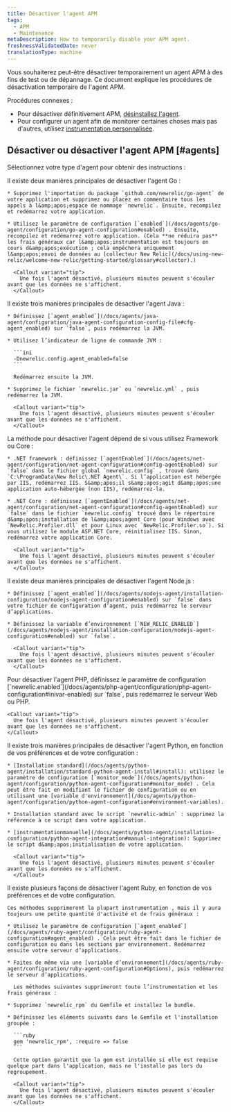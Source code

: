 ```yaml
---
title: Désactiver l'agent APM
tags:
  - APM
  - Maintenance
metaDescription: How to temporarily disable your APM agent.
freshnessValidatedDate: never
translationType: machine
---
```


Vous souhaiterez peut-être désactiver temporairement un agent APM à des fins de test ou de dépannage. Ce document explique les procédures de désactivation temporaire de l'agent APM.

Procédures connexes :

* Pour désactiver définitivement APM, [désinstallez l'agent](/docs/agents/manage-apm-agents/installation/uninstall-agent).
* Pour configurer un agent afin de monitorer certaines choses mais pas d'autres, utilisez [instrumentation personnalisée](/docs/apm/agents/manage-apm-agents/agent-data/custom-instrumentation/).

## Désactiver ou désactiver l'agent APM [#agents]

Sélectionnez votre type d'agent pour obtenir des instructions :

<CollapserGroup>
  <Collapser id="go" title="Go">
    Il existe deux manières principales de désactiver l'agent Go :

    * Supprimez l'importation du package `github.com/newrelic/go-agent` de votre application et supprimez ou placez en commentaire tous les appels à l&amp;apos;espace de nommage `newrelic`. Ensuite, recompilez et redémarrez votre application.

    * Utilisez le paramètre de configuration [`enabled`](/docs/agents/go-agent/configuration/go-agent-configuration#enabled) . Ensuite, recompilez et redémarrez votre application. (Cela **ne réduira pas** les frais généraux car l&amp;apos;instrumentation est toujours en cours d&amp;apos;exécution ; cela empêchera uniquement l&amp;apos;envoi de données au [collecteur New Relic](/docs/using-new-relic/welcome-new-relic/getting-started/glossary#collector).)

      <Callout variant="tip">
        Une fois l'agent désactivé, plusieurs minutes peuvent s'écouler avant que les données ne s'affichent.
      </Callout>
  </Collapser>

  <Collapser id="java" title="Java">
    Il existe trois manières principales de désactiver l'agent Java :

    * Définissez [`agent_enabled`](/docs/agents/java-agent/configuration/java-agent-configuration-config-file#cfg-agent_enabled) sur `false`, puis redémarrez la JVM.

    * Utilisez l’indicateur de ligne de commande JVM :

      ```ini
      -Dnewrelic.config.agent_enabled=false
      ```

      Redémarrez ensuite la JVM.

    * Supprimez le fichier `newrelic.jar` ou `newrelic.yml` , puis redémarrez la JVM.

      <Callout variant="tip">
        Une fois l'agent désactivé, plusieurs minutes peuvent s'écouler avant que les données ne s'affichent.
      </Callout>
  </Collapser>

  <Collapser id="net" title=".NET">
    La méthode pour désactiver l'agent dépend de si vous utilisez Framework ou Core :

    * .NET framework : définissez [`agentEnabled`](/docs/agents/net-agent/configuration/net-agent-configuration#config-agentEnabled) sur `false` dans le fichier global `newrelic.config` , trouvé dans `C:\ProgramData\New Relic\.NET Agent\`. Si l’application est hébergée par IIS, redémarrez IIS. S&amp;apos;il s&amp;apos;agit d&amp;apos;une application auto-hébergée (non IIS), redémarrez-la.

    * .NET Core : définissez [`agentEnabled`](/docs/agents/net-agent/configuration/net-agent-configuration#config-agentEnabled) sur `false` dans le fichier `newrelic.config` trouvé dans le répertoire d&amp;apos;installation de l&amp;apos;agent Core (pour Windows avec `NewRelic.Profiler.dll` et pour Linux avec `NewRelic.Profiler.so`). Si vous utilisez le module ASP.NET Core, réinitialisez IIS. Sinon, redémarrez votre application Core.

      <Callout variant="tip">
        Une fois l'agent désactivé, plusieurs minutes peuvent s'écouler avant que les données ne s'affichent.
      </Callout>
  </Collapser>

  <Collapser id="node" title="Node.js">
    Il existe deux manières principales de désactiver l'agent Node.js :

    * Définissez [`agent_enabled`](/docs/agents/nodejs-agent/installation-configuration/nodejs-agent-configuration#enabled) sur `false` dans votre fichier de configuration d’agent, puis redémarrez le serveur d’applications.

    * Définissez la variable d’environnement [`NEW_RELIC_ENABLED`](/docs/agents/nodejs-agent/installation-configuration/nodejs-agent-configuration#enabled) sur `false`.

      <Callout variant="tip">
        Une fois l'agent désactivé, plusieurs minutes peuvent s'écouler avant que les données ne s'affichent.
      </Callout>
  </Collapser>

  <Collapser id="php" title="PHP">
    Pour désactiver l'agent PHP, définissez le paramètre de configuration [`newrelic.enabled`](/docs/agents/php-agent/configuration/php-agent-configuration#inivar-enabled) sur `false`, puis redémarrez le serveur Web ou PHP.

    <Callout variant="tip">
      Une fois l'agent désactivé, plusieurs minutes peuvent s'écouler avant que les données ne s'affichent.
    </Callout>
  </Collapser>

  <Collapser id="python" title="Python">
    Il existe trois manières principales de désactiver l'agent Python, en fonction de vos préférences et de votre configuration :

    * [Installation standard](/docs/agents/python-agent/installation/standard-python-agent-install#install): utilisez le paramètre de configuration [`monitor_mode`](/docs/agents/python-agent/configuration/python-agent-configuration#monitor_mode) . Cela peut être fait en modifiant le fichier de configuration ou en utilisant une [variable d'environnement](/docs/agents/python-agent/configuration/python-agent-configuration#environment-variables).

    * Installation standard avec le script `newrelic-admin` : supprimez la référence à ce script dans votre application.

    * [instrumentationmanuelle](/docs/agents/python-agent/installation-configuration/python-agent-integration#manual-integration): Supprimez le script d&amp;apos;initialisation de votre application.

      <Callout variant="tip">
        Une fois l'agent désactivé, plusieurs minutes peuvent s'écouler avant que les données ne s'affichent.
      </Callout>
  </Collapser>

  <Collapser id="ruby" title="Ruby">
    Il existe plusieurs façons de désactiver l'agent Ruby, en fonction de vos préférences et de votre configuration.

    Ces méthodes supprimeront la plupart instrumentation , mais il y aura toujours une petite quantité d'activité et de frais généraux :

    * Utilisez le paramètre de configuration [`agent_enabled`](/docs/agents/ruby-agent/configuration/ruby-agent-configuration#agent_enabled) . Cela peut être fait dans le fichier de configuration ou dans les sections par environnement. Redémarrez ensuite votre serveur d’applications.

    * Faites de même via une [variable d’environnement](/docs/agents/ruby-agent/configuration/ruby-agent-configuration#Options), puis redémarrez le serveur d’applications.

      Les méthodes suivantes supprimeront toute l’instrumentation et les frais généraux :

    * Supprimez `newrelic_rpm` du Gemfile et installez le bundle.

    * Définissez les éléments suivants dans le Gemfile et l'installation groupée :

      ```ruby
      gem 'newrelic_rpm', :require => false
      ```

      Cette option garantit que la gem est installée si elle est requise quelque part dans l'application, mais ne l'installe pas lors du regroupement.

      <Callout variant="tip">
        Une fois l'agent désactivé, plusieurs minutes peuvent s'écouler avant que les données ne s'affichent.
      </Callout>
  </Collapser>
</CollapserGroup>